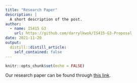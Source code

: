 ```yaml
---
title: "Research Paper"
description: |
  A short description of the post.
author:
  - name: IS415 G3
    url: https://github.com/darrylkwok/IS415-G3-Proposal
date: 2021-11-20
output:
  distill::distill_article:
    self_contained: false
---
```



```r
knitr::opts_chunk$set(echo = FALSE)
```

Our research paper can be found through [this link](https://github.com/darrylkwok/IS415_G3-app/blob/main/G3_Research_Paper/G3_Research_Paper.pdf).

